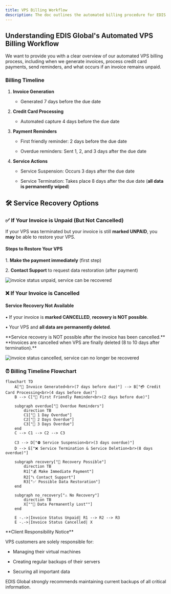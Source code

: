 ```yaml
---
title: VPS Billing Workflow
description: The doc outlines the automated billing procedure for EDIS Global VPS services, including invoice generation, credit card captures, friendly and overdue reminders, service suspension, and termination.
---
```


## Understanding EDIS Global's Automated VPS Billing Workflow

We want to provide you with a clear overview of our automated VPS billing process, including when we generate invoices, process credit card payments, send reminders, and what occurs if an invoice remains unpaid.

### Billing Timeline

1. **Invoice Generation**

   * Generated 7 days before the due date

2. **Credit Card Processing**

   * Automated capture 4 days before the due date

3. **Payment Reminders**

   * First friendly reminder: 2 days before the due date

   * Overdue reminders: Sent 1, 2, and 3 days after the due date

4. **Service Actions**

   * Service Suspension: Occurs 3 days after the due date

   * Service Termination: Takes place 8 days after the due date (**all data is permanently wiped**)

## **🛠 Service Recovery Options**

### **✅ If Your Invoice is Unpaid (But Not Cancelled)**&#xA;

If your VPS was terminated but your invoice is still **marked UNPAID**, you **may** be able to restore your VPS.

#### Steps to Restore Your VPS&#xA;

&#x9;1\.	**Make the payment immediately** (first step)

&#x9;2\.	**Contact Support**  to request data restoration  (after payment)

![invoice status unpaid, service can be recovered](/invoice-status-unpaid.webp)

### **❌ If Your Invoice is Cancelled**

#### Service Recovery Not Available

&#x9;•	If your invoice is **marked CANCELLED**, **recovery is NOT possible**.

&#x9;•	Your VPS and **all data are permanently deleted**.

<Warning>
  **Service recovery is NOT possible after the invoice has been cancelled.**
  **Invoices are cancelled when VPS are finally deleted (8 to 10 days after termination).**
</Warning>

![invoice status cancelled, service can no longer be recovered](/invoice-status-cancelled.webp)

### **⏰** Billing Timeline Flowchart

```mermaid
flowchart TD
    A["🧾 Invoice Generated<br>(7 days before due)"] --> B["💳 Credit Card Processing<br>(4 days before due)"]
    B --> C["📩 First Friendly Reminder<br>(2 days before due)"]

    subgraph overdue["🚨 Overdue Reminders"]
        direction TB
        C1["📢 1 Day Overdue"]
        C2["📢 2 Days Overdue"]
        C3["📢 3 Days Overdue"]
    end
    C --> C1 --> C2 --> C3

    C3 --> D["⛔ Service Suspension<br>(3 days overdue)"]
    D --> E["❌ Service Termination & Service Deletion<br>(8 days overdue)"]

    subgraph recovery["🔄 Recovery Possible"]
        direction TB
        R1["💰 Make Immediate Payment"]
        R2["📞 Contact Support"]
        R3["✅ Possible Data Restoration"]
    end

    subgraph no_recovery["⚠️ No Recovery"]
        direction TB
        X[""🛑 Data Permanently Lost""]
    end

    E -.->|Invoice Status Unpaid| R1 --> R2 --> R3
    E -.->|Invoice Status Cancelled| X
```

<Note>
  **Client Responsibility Notice**

  VPS customers are solely responsible for:

  * Managing their virtual machines

  * Creating regular backups of their servers

  * Securing all important data

  EDIS Global strongly recommends maintaining current backups of all critical information.
</Note>